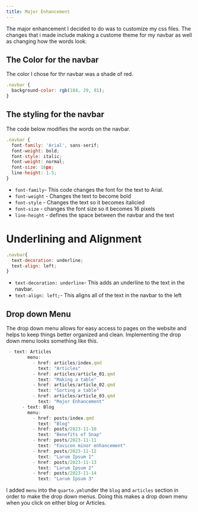 ```yaml
---
title: Major Enhancement
---
```


The major enhancement I decided to do was to customize my css files. The changes that i made include making a custome theme for my navbar as well as changing how the words look.

## The Color for the navbar

The color I chose for thr navbar was a shade of red.

```.js
.navbar {
  background-color: rgb(184, 29, 81);
}
```

## The styling for the navbar
The code below modifies the words on the navbar.

```.js
.navbar {
  font-family: 'Arial', sans-serif;
  font-weight: bold;
  font-style: italic;
  font-weight: normal;
  font-size: 16px;
  line-height: 1.5;
}
```
* `font-family`- This code changes the font for the text to Arial.
* `font-weight` - Changes the text to become bold
* `font-style` - Changes the text so it becomes italicied
* `font-size` - changes the font size so it becomes 16 pixels
* `line-height` - defines the space between the navbar and the text

# Underlining and Alignment 

```.js
.navbar{
  text-decoration: underline; 
  text-align: left;
}
```

* `text-decoration: underline`- This adds an underline to the text in the navbar.
* ` text-align: left;`- This aligns all of the text in the navbar to the left

## Drop down Menu
The drop down menu allows for easy access to pages on the website and helps to keep things better organized and clean. Implementing the drop down menu looks something like this.
```.js
 - text: Articles
        menu:
          - href: articles/index.qmd
            text: "Articles"
          - href: articles/article_01.qmd
            text: "Making a table"
          - href: articles/article_02.qmd
            text: "Sorting a table"
          - href: articles/article_03.qmd
            text: "Major Enhancement"
      - text: Blog
        menu: 
          - href: posts/index.qmd
            text: "Blog"
          - href: posts/2023-11-10
            text: "Benefits of Snap"
          - href: posts/2023-11-11
            text: "Favicon minor enhancement"
          - href: posts/2023-11-12
            text: "Larum Ipsum 1"
          - href: posts/2023-11-13
            text: "Larum Ipsum 2"
          - href: posts/2023-11-14
            text: "Larum Ipsum 3"
```
I added `menu` into the `quarto.yml`under the `blog` and `articles` section in order to make the drop down menus. Doing this makes a drop down menu when you click on either blog or Articles.


